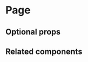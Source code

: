 # Page

<ComponentDescription name="page" />

<Preview name="page" />

## Optional props

<PropsDocs name="page" />

## Related components

<RelatedComponentList>
  <RelatedComponent
    title="Tab"
    description="Tabs are used to create up to five views inside a page. Use for related content that is not comparable, when a unified view is not necessary."
    href="/components/tab"
  />
  <RelatedComponent
    title="Modal"
    description="Modal displays content related to a minor job within a page's main job. It demands complete attention and blocks interactions outside the overlay."
    href="/components/modal"
  />
</RelatedComponentList>